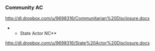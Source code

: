===Community AC=== 

http://dl.dropbox.com/u/9698316/Communitarian%20Disclosure.docx

**State Actor NC**

http://dl.dropbox.com/u/9698316/State%20Actor%20Disclosure.docx